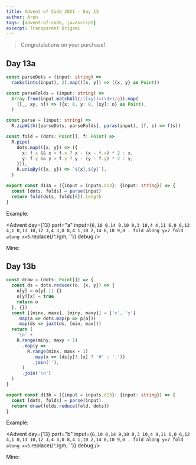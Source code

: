 ```yaml
---
title: Advent of Code 2021 - Day 13
author: Aron
tags: [advent-of-code, javascript]
excerpt: Transparent Origami
---
```


> Congratulations on your purchase!

## Day 13a

```typescript
const parseDots = (input: string) =>
  ranks(ints(input), 2).map(([x, y]) => ({x, y} as Point))

const parseFolds = (input: string) =>
  Array.from(input.matchAll(/([xy])=(\d+)/g)).map(
    ([_, xy, n]) => ({x: 0, y: 0, [xy]: n} as Point),
  )

const parse = (input: string) =>
  R.zipWith([parseDots, parseFolds], paras(input), (f, s) => f(s))

const fold = (dots: Point[], f: Point) =>
  R.pipe(
    dots.map(({x, y}) => ({
      x: f.x && x > f.x ? x - (x - f.x) * 2 : x,
      y: f.y && y > f.y ? y - (y - f.y) * 2 : y,
    })),
    R.uniqBy(({x, y}) => `${x},${y}`),
  )

export const d13a = ({input = inputs.d13}: {input: string}) => {
  const [dots, folds] = parse(input)
  return fold(dots, folds[0]).length
}
```

Example:

<Advent day={13} part="a" input={`
6,10
0,14
9,10
0,3
10,4
4,11
6,0
6,12
4,1
0,13
10,12
3,4
3,0
8,4
1,10
2,14
8,10
9,0
.
fold along y=7
fold along x=5
`.replace(/^\./gm, '')} debug />

Mine:

<Advent day={13} part="a" debug />

## Day 13b

```typescript
const draw = (dots: Point[]) => {
  const ds = dots.reduce((o, {x, y}) => {
    o[y] = o[y] || {}
    o[y][x] = true
    return o
  }, {})
  const [[minx, maxx], [miny, maxy]] = ['x', 'y']
    .map(a => dots.map(p => p[a]))
    .map(ds => juxt(ds, [min, max]))
  return (
    '\n' +
    R.range(miny, maxy + 1)
      .map(y =>
        R.range(minx, maxx + 1)
          .map(x => (ds[y]?.[x] ? '#' : '.'))
          .join(''),
      )
      .join('\n')
  )
}

export const d13b = ({input = inputs.d13}: {input: string}) => {
  const [dots, folds] = parse(input)
  return draw(folds.reduce(fold, dots))
}
```

Example:

<Advent day={13} part="b" input={`
6,10
0,14
9,10
0,3
10,4
4,11
6,0
6,12
4,1
0,13
10,12
3,4
3,0
8,4
1,10
2,14
8,10
9,0
.
fold along y=7
fold along x=5
`.replace(/^\./gm, '')} debug />

Mine:

<Advent day={13} part="b" debug />
